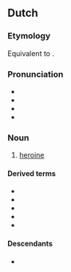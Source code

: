 {{also|Heldin}}
==Dutch==

===Etymology===
Equivalent to {{suf|nl|held|in}}.

===Pronunciation===
* {{IPA|nl|/ɦɛlˈdɪn/}}
* {{audio|nl|Nl-heldin.ogg|Audio}}
* {{hyphenation|nl|hel|din}}
* {{rhymes|nl|ɪn}}

===Noun===
{{nl-noun|f|-en|heldinnetje|m=held}}

# [[heroine]]

====Derived terms====
* {{l|nl|actieheldin}}
* {{l|nl|filmheldin}}
* {{l|nl|geloofsheldin}}
* {{l|nl|stripheldin}}
* {{l|nl|tekenfilmheldin}}

====Descendants====
* {{desc|af|heldin}}